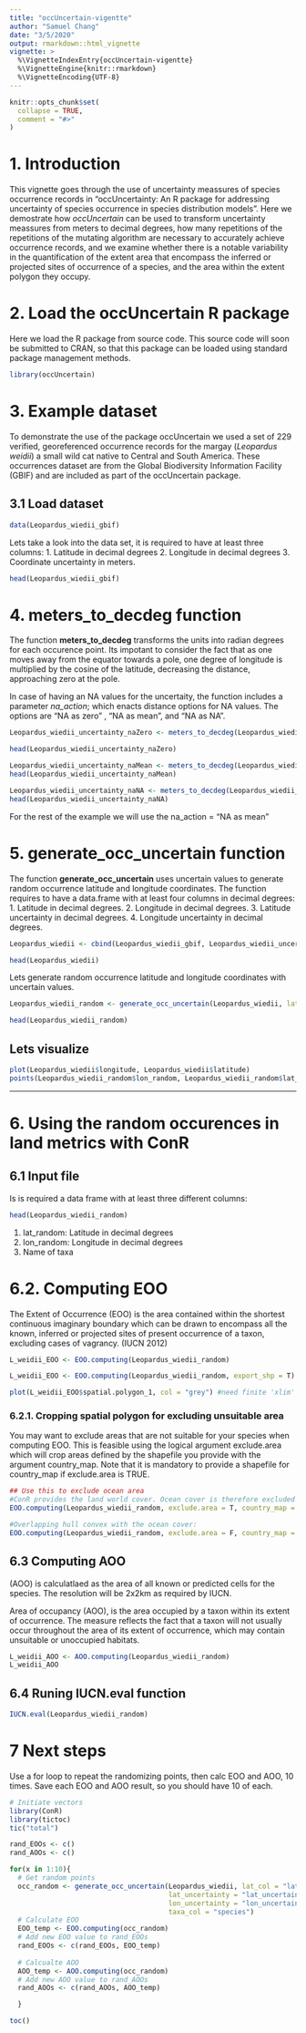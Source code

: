 ```yaml
---
title: "occUncertain-vigentte"
author: "Samuel Chang"
date: "3/5/2020"
output: rmarkdown::html_vignette
vignette: >
  %\VignetteIndexEntry{occUncertain-vigentte}
  %\VignetteEngine{knitr::rmarkdown}
  %\VignetteEncoding{UTF-8}
---
```


```r
knitr::opts_chunk$set(
  collapse = TRUE,
  comment = "#>"
)
```


# 1. Introduction

This vignette goes through the use of uncertainty meassures of species occurrence records in "occUncertainty: An R package for addressing uncertainty of species occurrence in species distribution models". Here we demostrate how *occUncertain* can be used to transform uncertainty meassures from meters to decimal degrees, how many repetitions of the repetitions of the mutating algorithm are necessary to accurately achieve occurrence records, and we examine whether there is a notable variability in the quantification of the extent area that encompass the inferred or projected sites of occurrence of a species, and the area within the extent polygon they occupy. 


# 2. Load the occUncertain R package
Here we load the R package from source code. This source code will soon be submitted to CRAN, so that this package can be loaded using standard package management methods.

```r
library(occUncertain)
```


# 3. Example dataset

To demonstrate the use of the package occUncertain we used a set of 229 verified, georeferenced occurrence records for the margay (*Leopardus weidii*) a small wild cat native to Central and South America. These occurrences dataset are from the Global Biodiversity Information Facility  (GBIF) and are included as part of the occUncertain package.

## 3.1 Load dataset 
```r
data(Leopardus_wiedii_gbif)
```

Lets take a look into the data set, it is required to have at least three columns: 
1. Latitude in decimal degrees
2. Longitude in decimal degrees
3. Coordinate uncertainty in meters.

```r
head(Leopardus_wiedii_gbif)
```
# 4. meters_to_decdeg function

The function **meters_to_decdeg** transforms the units into radian degrees for each occurence point. Its impotant to consider the fact that as one moves away from the equator towards a pole, one degree of longitude is multiplied by the cosine of the latitude, decreasing the distance, approaching zero at the pole.  

In case of having an NA values for the uncertaity, the function includes a parameter *na_action*; which enacts distance options for NA values. The options are "NA as zero" , "NA as mean", and "NA as NA".


```r
Leopardus_wiedii_uncertainty_naZero <- meters_to_decdeg(Leopardus_wiedii_gbif, distance = "coordinateUncertaintyInMeters", na_action = "NA as 0")

head(Leopardus_wiedii_uncertainty_naZero)
```

```r
Leopardus_wiedii_uncertainty_naMean <- meters_to_decdeg(Leopardus_wiedii_gbif, distance = "coordinateUncertaintyInMeters", na_action = "NA as mean")
head(Leopardus_wiedii_uncertainty_naMean)

```

```r
Leopardus_wiedii_uncertainty_naNA <- meters_to_decdeg(Leopardus_wiedii_gbif, distance = "coordinateUncertaintyInMeters", na_action = "NA as NA")
head(Leopardus_wiedii_uncertainty_naNA)

```

<!---
# Set the projection of the original data, and then use spTransform the coordinates into UTM 

proj4string(Leopardus_wiedii) <- CRS("+proj=utm + ellps=WGS84") # This sets the projection of the data, assuming that you are using the WGS84 ellipsoid (if you do not know for sure, it is a safe assumption)

data <-spTransform(data,CRS="+proj=utm +zone=27 +datum=WGS84") # Use whatever UTM zone you need.
crs(data)

data <- as.data.frame(coordinates(data)) # This converts the SpatialPoints object back into a data frame
data <- data
--->
For the rest of the example we will use the na_action = "NA as mean"

# 5. generate_occ_uncertain function

The function **generate_occ_uncertain** uses uncertain values to generate random occurrence latitude and longitude coordinates. The function requires to have a data.frame with at least four columns in decimal degrees:
1. Latitude in decimal degrees.
2. Longitude in decimal degrees.
3. Latitude uncertainty in decimal degrees.
4. Longitude uncertainty in decimal degrees.

```r
Leopardus_wiedii <- cbind(Leopardus_wiedii_gbif, Leopardus_wiedii_uncertainty_naMean)

head(Leopardus_wiedii)
```

Lets generate random occurrence latitude and longitude coordinates with uncertain values. 
```r

Leopardus_wiedii_random <- generate_occ_uncertain(Leopardus_wiedii, lat_col = "latitude", lon_col = "longitude", lat_uncertainty = "lat_uncertainty", lon_uncertainty = "lon_uncertainty", taxa_col = "species")

head(Leopardus_wiedii_random)
```


## Lets visualize 
```r
plot(Leopardus_wiedii$longitude, Leopardus_wiedii$latitude)
points(Leopardus_wiedii_random$lon_random, Leopardus_wiedii_random$lat_random, col = "red", pch = 21)
```
----

# 6. Using the random occurences in land metrics with ConR

## 6.1 Input file 

Is is required a data frame with at least three different columns: 

```r
head(Leopardus_wiedii_random)
```
1. lat_random: Latitude in decimal degrees
2. lon_random: Longitude in decimal degrees
3. Name of taxa


# 6.2. Computing EOO 

The Extent of Occurrence (EOO) is the area contained within the shortest continuous imaginary boundary which can be drawn to encompass all the known, inferred or projected sites of present occurrence of a taxon, excluding cases of vagrancy. (IUCN 2012)

```r
L_weidii_EOO <- EOO.computing(Leopardus_wiedii_random)

L_weidii_EOO <- EOO.computing(Leopardus_wiedii_random, export_shp = T)

plot(L_weidii_EOO$spatial.polygon_1, col = "grey") #need finite 'xlim' values

```

### 6.2.1. Cropping spatial polygon for excluding unsuitable area

You may want to exclude areas that are not suitable for your species when computing EOO. This is feasible using the logical argument exclude.area which will crop areas defined by the shapefile you provide with the argument country_map. Note that it is mandatory to provide a shapefile for country_map if exclude.area is TRUE. 
```r
## Use this to exclude ocean area
#ConR provides the land world cover. Ocean cover is therefore excluded when computing EOO.
EOO.computing(Leopardus_wiedii_random, exclude.area = T, country_map = land)

#Overlapping hull convex with the ocean cover:
EOO.computing(Leopardus_wiedii_random, exclude.area = F, country_map = land)
```


## 6.3 Computing AOO 
(AOO) is calculatlaed as the area of all known or predicted cells for the species. The resolution will be 2x2km as required by IUCN.

Area of occupancy (AOO), is the area occupied by a taxon within its extent of occurrence. The measure reflects the fact that a taxon will not usually occur throughout the area of its extent of occurrence, which may contain unsuitable or unoccupied habitats.

```r

L_weidii_AOO <- AOO.computing(Leopardus_wiedii_random)
L_weidii_AOO
```



## 6.4 Runing IUCN.eval function 

```r

IUCN.eval(Leopardus_wiedii_random)
```



# 7 Next steps

Use a for loop to repeat the randomizing points, then calc EOO and AOO, 10 times.
Save each EOO and AOO result, so you should have 10 of each. 

```r

# Initiate vectors
library(ConR)
library(tictoc)
tic("total")

rand_EOOs <- c()
rand_AOOs <- c()

for(x in 1:10){
  # Get random points
  occ_random <- generate_occ_uncertain(Leopardus_wiedii, lat_col = "latitude", lon_col = "longitude", 
                                       lat_uncertainty = "lat_uncertainty", 
                                       lon_uncertainty = "lon_uncertainty",
                                       taxa_col = "species")
  # Calculate EOO
  EOO_temp <- EOO.computing(occ_random)
  # Add new EOO value to rand_EOOs
  rand_EOOs <- c(rand_EOOs, EOO_temp)
  
  # Calcualte AOO
  AOO_temp <- AOO.computing(occ_random)
  # Add new AOO value to rand_AOOs
  rand_AOOs <- c(rand_AOOs, AOO_temp) 

  }

toc()
```
